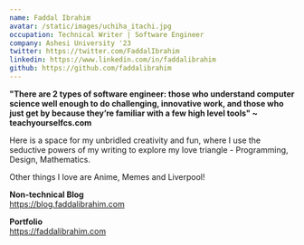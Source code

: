 ```yaml
---
name: Faddal Ibrahim
avatar: /static/images/uchiha_itachi.jpg
occupation: Technical Writer | Software Engineer
company: Ashesi University '23
twitter: https://twitter.com/FaddalIbrahim
linkedin: https://www.linkedin.com/in/faddalibrahim
github: https://github.com/faddalibrahim
---
```


**"There are 2 types of software engineer: those who understand computer science well enough to do challenging, innovative work, and those who just get by because they’re familiar with a few high level tools" ~ teachyourselfcs.com**

Here is a space for my unbridled creativity and fun, where I use the seductive powers of my writing to explore my love triangle - Programming, Design, Mathematics.

Other things I love are Anime, Memes and Liverpool!

**Non-technical Blog**  
https://blog.faddalibrahim.com  

**Portfolio**  
https://faddalibrahim.com